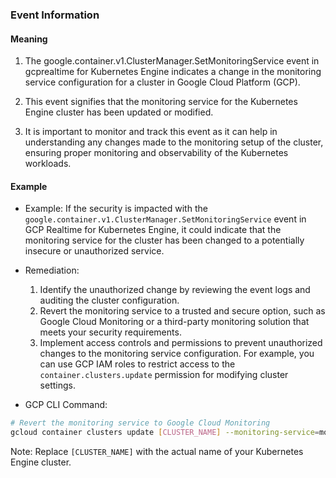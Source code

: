 
### Event Information

#### Meaning

1. The google.container.v1.ClusterManager.SetMonitoringService event in gcprealtime for Kubernetes Engine indicates a change in the monitoring service configuration for a cluster in Google Cloud Platform (GCP).

2. This event signifies that the monitoring service for the Kubernetes Engine cluster has been updated or modified.

3. It is important to monitor and track this event as it can help in understanding any changes made to the monitoring setup of the cluster, ensuring proper monitoring and observability of the Kubernetes workloads.

#### Example

- Example: If the security is impacted with the `google.container.v1.ClusterManager.SetMonitoringService` event in GCP Realtime for Kubernetes Engine, it could indicate that the monitoring service for the cluster has been changed to a potentially insecure or unauthorized service.

- Remediation:
  1. Identify the unauthorized change by reviewing the event logs and auditing the cluster configuration.
  2. Revert the monitoring service to a trusted and secure option, such as Google Cloud Monitoring or a third-party monitoring solution that meets your security requirements.
  3. Implement access controls and permissions to prevent unauthorized changes to the monitoring service configuration. For example, you can use GCP IAM roles to restrict access to the `container.clusters.update` permission for modifying cluster settings.

- GCP CLI Command:
```bash
# Revert the monitoring service to Google Cloud Monitoring
gcloud container clusters update [CLUSTER_NAME] --monitoring-service=monitoring.googleapis.com
```

Note: Replace `[CLUSTER_NAME]` with the actual name of your Kubernetes Engine cluster.


